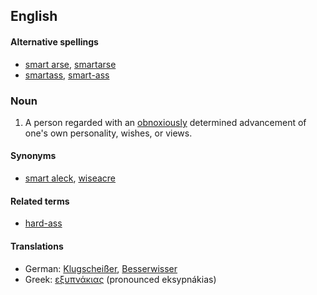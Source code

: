 ==English==

====Alternative spellings====
{{rfc-level|Alternative spellings at L4+ not in L3 POS section}}
*[[smart arse]], [[smartarse]]
*[[smartass]], [[smart-ass]]

===Noun===
{{en-noun|sg=[[smart]] [[ass]]|es}}

# {{slang}} A person regarded with an [[obnoxiously]] determined advancement of one's own personality, wishes, or views.

====Synonyms====
*[[smart aleck]], [[wiseacre]]

====Related terms====
*[[hard-ass]]

====Translations====
*German: [[Klugscheißer]], [[Besserwisser]]
*Greek: [[εξυπνάκιας]] (pronounced eksypnákias)